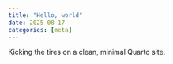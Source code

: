 ```yaml
---
title: "Hello, world"
date: 2025-08-17
categories: [meta]
---
```


Kicking the tires on a clean, minimal Quarto site.
